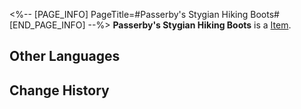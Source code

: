 <%-- [PAGE_INFO]
PageTitle=#Passerby's Stygian Hiking Boots#
[END_PAGE_INFO] --%>
{{Item Infobox
|id          = 41014
|image       = Item Passerby's Stygian Hiking Boots.png
|type        = 
|invCategory = Relics
|rarity      = 3
|effect      = 
|description = A durable pair of boots that have left shoe-prints on many worlds and have witnessed many lethal situations.
|source1     = [[Cavern of Corrosion: Corridor of Fading Echoes]]
}}
'''Passerby's Stygian Hiking Boots''' is a [[Item]].

==Other Languages==
{{Other Languages
|en   = Passerby's Stygian Hiking Boots
|zhs  = 过客的冥途游履
|zht  = 過客的冥途遊履
|ja   = 過客の冥途遊歴
|ko   = 과객의 뒤안길 유랑 신발
|es   = Botas estigias del transeúnte
|fr   = Bottes de marche stygiennes du vagabond
|ru   = Мрачные сапоги скитальца
|th   = Passerby's Stygian Hiking Boots
|vi   = Đôi Giày Ảm Đạm Của Lãng Khách
|de   = Düstere Wanderstiefel des Wanderers
|id   = Passerby's Stygian Hiking Boots
|pt   = Botas de Caminhada Estige do Transeunte
}}

==Change History==
{{Change History|1.0}}